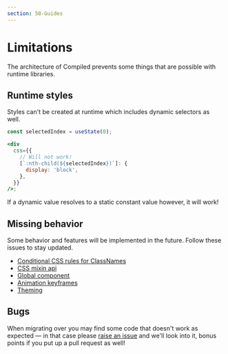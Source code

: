 ```yaml
---
section: 50-Guides
---
```


# Limitations

The architecture of Compiled prevents some things that are possible with runtime libraries.

## Runtime styles

Styles can't be created at runtime which includes dynamic selectors as well.

```jsx
const selectedIndex = useState(0);

<div
  css={{
    // Will not work!
    [`:nth-child(${selectedIndex})`]: {
      display: 'block',
    },
  }}
/>;
```

If a dynamic value resolves to a static constant value however, it will work!

## Missing behavior

Some behavior and features will be implemented in the future.
Follow these issues to stay updated.

- [Conditional CSS rules for ClassNames](https://github.com/atlassian-labs/compiled/issues/391)
- [CSS mixin api](https://github.com/atlassian-labs/compiled/issues/313)
- [Global component](https://github.com/atlassian-labs/compiled/issues/62)
- [Animation keyframes](https://github.com/atlassian-labs/compiled/issues/14)
- [Theming](https://github.com/atlassian-labs/compiled/issues/18)

## Bugs

When migrating over you may find some code that doesn't work as expected —
in that case please [raise an issue](https://github.com/atlassian-labs/compiled/issues/new?assignees=&labels=&template=bug_report.md&title=Bug:&labels=bug%20%F0%9F%90%9B) and we'll look into it,
bonus points if you put up a pull request as well!
